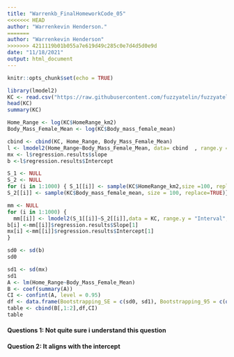 ```yaml
---
title: "Warrenkb_FinalHomeworkCode_05"
<<<<<<< HEAD
author: "Warrenkevin Henderson."
=======
author: "Warrenkevin Henderson"
>>>>>>> 4211119b01b055a7e619d49c285c0e7d4d5d0e9d
date: "11/18/2021"
output: html_document
---
```

```r
knitr::opts_chunk$set(echo = TRUE)
```

```r
library(lmodel2)
KC <- read.csv("https://raw.githubusercontent.com/fuzzyatelin/fuzzyatelin.github.io/master/AN588_Fall21/KamilarAndCooperData.csv")
head(KC)
summary(KC)
````
```r
Home_Range <- log(KC$HomeRange_km2)
Body_Mass_Female_Mean <- log(KC$Body_mass_female_mean)
```
```r
cbind <- cbind(KC, Home_Range, Body_Mass_Female_Mean)
l <- lmodel2(Home_Range~Body_Mass_Female_Mean, data= cbind  , range.y ="Interval" , range.x="Relative"  , nperm=0)
mx <- l$regression.results$slope
b <-l$regression.results$Intercept
```

```r
S_1 <- NULL
S_2 <- NULL
for (i in 1:1000) { S_1[[i]] <- sample(KC$HomeRange_km2,size =100, replace=TRUE) 
S_2[[i]] <- sample(KC$Body_mass_female_mean, size = 100, replace=TRUE)}

```
```r
mm <- NULL
for (i in 1:1000) {
  mm[[i]] <- lmodel2(S_1[[i]]~S_2[[i]],data = KC, range.y = "Interval", range.x = "relative")
b[i] <-mm[[i]]$regression.results$Slope[1]
mx[i] <-mm[[i]]$regression.results$Intercept[1]
}
```

```r
sd0 <- sd(b)
sd0

sd1 <- sd(mx)
sd1
A <- lm(Home_Range~Body_Mass_Female_Mean)
B <- coef(summary(A))
CI <- confint(A, level = 0.95)
df <- data.frame(Bootstrapping_SE = c(sd0, sd1), Bootstrapping_95 = c(quantile(b, 0.95),quantile(mx, 0.95)))
table <- cbind(B[,1:2],df,CI)
table


```
#### Questions 1: Not quite sure i understand this question
#### Question 2: It aligns with the intercept


